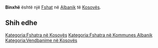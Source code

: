{{Fshat në Kosovës
 | Emri                = Binxhë
| sqi_D_name = Binxhë
| sqi_D_FULL_NAME_RO = Binxhë
| sqi_D_FULL_NAME_ND_RO = Binxhe
| sqi_D_SORT_NAME_RG = BINXHE
| sqi_D_FULL_NAME_RG = Binxhë
| sqi_D_FULL_NAME_ND_RG = Binxhe
| sqi_V_name = Biqë
| sqi_V_FULL_NAME_RO = Biqë Binça Binçë Binxha Biqa
| sqi_V_FULL_NAME_ND_RO = Biqe Binca Bince Binxha Biqa
| sqi_V_SORT_NAME_RG = BIQE BINCA BINCE BINXHA BIQA
| sqi_V_FULL_NAME_RG = Biqë Binça Binçë Binxha Biqa
| sqi_V_FULL_NAME_ND_RG = Biqe Binca Bince Binxha Biqa
| srp_N_name = Biča
| srp_N_FULL_NAME_RO = Biča
| srp_N_FULL_NAME_ND_RO = Bica
| srp_N_SORT_NAME_RG = BICA
| srp_N_FULL_NAME_RG = Biča
| srp_N_FULL_NAME_ND_RG = Bica
| srp_NS_name = Бича
| srp_NS_FULL_NAME_RO = Бича
| srp_NS_FULL_NAME_ND_RO = Бича
| srp_NS_SORT_NAME_RG = БИЧА
| srp_NS_FULL_NAME_RG = Бича
| srp_NS_FULL_NAME_ND_RG = Бича

 | Emri (Rasa dhanore) = 
 | Figura              = 
 | Shteti              = Kosovo
 | Komuna              = Albanik
 | Kodi postar         = 
 | Sipërfaqja          = 

 | Popullsia           = 

 | Regj. i popullsisë  = 
 | Dend. e popullsisë  = 
 | Faqja zyrtare       = 
 <!--- Koordinatat ----> 
 | Gjerësia            = 42.679444
 | Gjatësia            = 20.600833
 | Lartësia            = 
}}
'''Binxhë''' është një [[Fshat]] në [[Albanik]] të [[Kosovës]].

<!-- == Gjeografia == -->
<!-- == Historia == -->
<!-- == Demografia == -->
== Shih edhe ==
{{Komuna Albanik}}
{{Kosovo-Administrata-Cung}}

[[Kategoria:Fshatra në Kosovës]]
[[Kategoria:Fshatra në Kommunes Albanik]]
[[Kategoria:Vendbanime në Kosovës]]